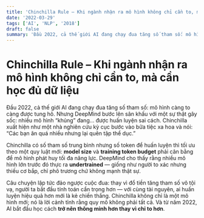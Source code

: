 ```yaml
---
title: 'Chinchilla Rule – Khi ngành nhận ra mô hình không chỉ cần to, mà cần học đủ dữ liệu'
date: '2022-03-29'
tags: ['AI', 'NLP', '2018']
draft: false
summary: 'Đầu 2022, cả thế giới AI đang chạy đua tăng số tham số: mô hình càng to càng được tung hô. Nhưng Dee'
---
```


# Chinchilla Rule – Khi ngành nhận ra mô hình không chỉ cần to, mà cần học đủ dữ liệu

Đầu 2022, cả thế giới AI đang chạy đua tăng số tham số: mô hình càng to càng được tung hô. Nhưng DeepMind bước lên sân khấu với một sự thật gây sốc: nhiều mô hình “khủng” đang… được huấn luyện sai cách. Chinchilla xuất hiện như một nhà nghiên cứu kỳ cục bước vào bữa tiệc xa hoa và nói: “Các bạn ăn quá nhiều nhưng lại quên tập thể dục.”

Chinchilla có số tham số trung bình nhưng số token để huấn luyện thì tối ưu theo một quy luật mới: **model size** và **training token budget** phải cân bằng để mô hình phát huy tối đa năng lực. DeepMind cho thấy rằng nhiều mô hình lớn trước đó thực ra **undertrained** — giống như người to xác nhưng thiếu cơ bắp, chỉ phô trương chứ không mạnh thật sự.

Câu chuyện lập tức đảo ngược cuộc đua: thay vì đổ tiền tăng tham số vô tội vạ, người ta bắt đầu tính toán cẩn trọng hơn — với cùng tài nguyên, ai huấn luyện hiệu quả hơn mới là kẻ chiến thắng. Chinchilla không chỉ là một mô hình mới; nó là lời cảnh tỉnh rằng quy mô không phải tất cả. Và từ năm 2022, AI bắt đầu học cách **trở nên thông minh hơn thay vì chỉ to hơn**.